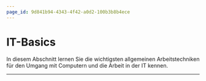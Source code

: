 ```yaml
---
page_id: 9d841b94-4343-4f42-a0d2-100b3b8b4ece
---
```

# IT-Basics
In diesem Abschnitt lernen Sie die wichtigsten allgemeinen Arbeitstechniken für den Umgang mit Computern und die Arbeit in der IT kennen.

---
